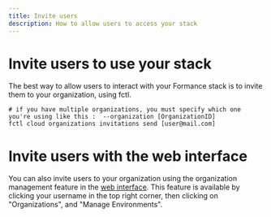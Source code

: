 ```yaml
---
title: Invite users
description: How to allow users to access your stack
---
```


# Invite users to use your stack

The best way to allow users to interact with your Formance stack is to invite them to your organization, using fctl.

```shell
# if you have multiple organizations, you must specify which one you're using like this :  --organization [OrganizationID]
fctl cloud organizations invitations send [user@mail.com]
```



# Invite users with the web interface

You can also invite users to your organization using the organization management feature in the [web interface](https://console.formance.cloud).
This feature is available by clicking your username in the top right corner, then clicking on "Organizations", and "Manage Environments".
